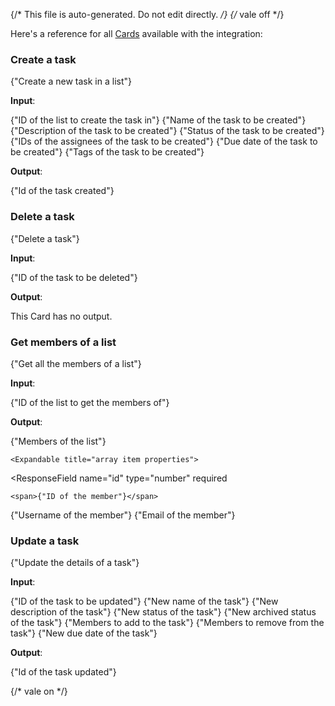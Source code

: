 {/* This file is auto-generated. Do not edit directly. */}
{/* vale off */}

Here's a reference for all [Cards](/learn/reference/cards/) available with the integration:

### Create a task

<span>{"Create a new task in a list"}</span>

**Input**:

<Expandable title="input fields">
  <ResponseField
    name="listId"
    type="string"
    required
  >
    <span>{"ID of the list to create the task in"}</span>
  </ResponseField>
  <ResponseField
    name="name"
    type="string"
    required
  >
    <span>{"Name of the task to be created"}</span>
  </ResponseField>
  <ResponseField
    name="description"
    type="string"
  >
    <span>{"Description of the task to be created"}</span>
  </ResponseField>
  <ResponseField
    name="status"
    type="string"
  >
    <span>{"Status of the task to be created"}</span>
  </ResponseField>
  <ResponseField
    name="assignees"
    type="array"
  >
    <span>{"IDs of the assignees of the task to be created"}</span>
  </ResponseField>
  <ResponseField
    name="dueDate"
    type="string (date-time)"
  >
    <span>{"Due date of the task to be created"}</span>
  </ResponseField>
  <ResponseField
    name="tags"
    type="array"
  >
    <span>{"Tags of the task to be created"}</span>
  </ResponseField>
</Expandable>

**Output**:

<Expandable title="output">
  <ResponseField
    name="taskId"
    type="string"
    required
  >
    <span>{"Id of the task created"}</span>
  </ResponseField>
</Expandable>

### Delete a task

<span>{"Delete a task"}</span>

**Input**:

<Expandable title="input fields">
  <ResponseField
    name="taskId"
    type="string"
    required
  >
    <span>{"ID of the task to be deleted"}</span>
  </ResponseField>
</Expandable>

**Output**:

This Card has no output.

### Get members of a list

<span>{"Get all the members of a list"}</span>

**Input**:

<Expandable title="input fields">
  <ResponseField
    name="listId"
    type="string"
    required
  >
    <span>{"ID of the list to get the members of"}</span>
  </ResponseField>
</Expandable>

**Output**:

<Expandable title="output">
  <ResponseField
    name="members"
    type="array"
    required
  >
    <span>{"Members of the list"}</span>

    <Expandable title="array item properties">
  <ResponseField
    name="id"
    type="number"
    required
  >
    <span>{"ID of the member"}</span>
  </ResponseField>
  <ResponseField
    name="username"
    type="string"
    required
  >
    <span>{"Username of the member"}</span>
  </ResponseField>
  <ResponseField
    name="email"
    type="string"
    required
  >
    <span>{"Email of the member"}</span>
  </ResponseField>
    </Expandable>
  </ResponseField>
</Expandable>

### Update a task

<span>{"Update the details of a task"}</span>

**Input**:

<Expandable title="input fields">
  <ResponseField
    name="taskId"
    type="string"
    required
  >
    <span>{"ID of the task to be updated"}</span>
  </ResponseField>
  <ResponseField
    name="name"
    type="string"
  >
    <span>{"New name of the task"}</span>
  </ResponseField>
  <ResponseField
    name="description"
    type="string"
  >
    <span>{"New description of the task"}</span>
  </ResponseField>
  <ResponseField
    name="status"
    type="string"
  >
    <span>{"New status of the task"}</span>
  </ResponseField>
  <ResponseField
    name="archived"
    type="boolean"
  >
    <span>{"New archived status of the task"}</span>
  </ResponseField>
  <ResponseField
    name="assigneesToAdd"
    type="array"
  >
    <span>{"Members to add to the task"}</span>
  </ResponseField>
  <ResponseField
    name="assigneesToRemove"
    type="array"
  >
    <span>{"Members to remove from the task"}</span>
  </ResponseField>
  <ResponseField
    name="dueDate"
    type="string (date-time)"
  >
    <span>{"New due date of the task"}</span>
  </ResponseField>
</Expandable>

**Output**:

<Expandable title="output">
  <ResponseField
    name="taskId"
    type="string"
    required
  >
    <span>{"Id of the task updated"}</span>
  </ResponseField>
</Expandable>


{/* vale on */}